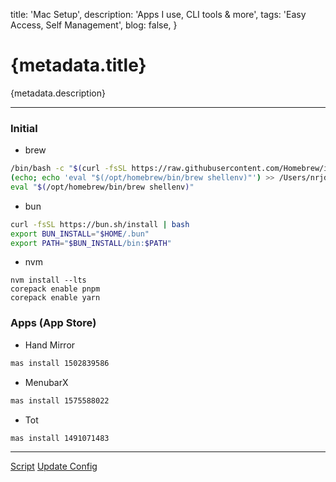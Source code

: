   title: 'Mac Setup',
  description: 'Apps I use, CLI tools & more',
  tags: 'Easy Access, Self Management',
  blog: false,
}

# {metadata.title}

{metadata.description}

---

### Initial

- brew

```sh
/bin/bash -c "$(curl -fsSL https://raw.githubusercontent.com/Homebrew/install/HEAD/install.sh)"
(echo; echo 'eval "$(/opt/homebrew/bin/brew shellenv)"') >> /Users/nrjdalal/.zprofile
eval "$(/opt/homebrew/bin/brew shellenv)"
```
- bun

```sh
curl -fsSL https://bun.sh/install | bash
export BUN_INSTALL="$HOME/.bun" 
export PATH="$BUN_INSTALL/bin:$PATH"
```

- nvm

```
nvm install --lts
corepack enable pnpm
corepack enable yarn
```

### Apps (App Store)

- Hand Mirror

```sh
mas install 1502839586
```

- MenubarX

```sh
mas install 1575588022
```

- Tot

```sh
mas install 1491071483
```

---

[Script](https://raw.githubusercontent.com/nrjdalal/zshify/refs/heads/main/bin/script.zsh)
[Update Config](https://github.com/nrjdalal/zshify/edit/main/config/profile.zsh)

